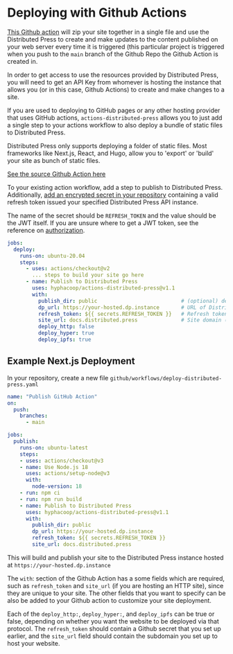 
# Deploying with Github Actions
<APIWarning/>

[This Github action](https://github.com/marketplace/actions/publish-to-distributed-press) will zip your site together in a single file and use the Distributed Press to create and make updates to the content published on your web server every time it is triggered (this particular project is triggered when you push to the `main` branch of the Github Repo the Github Action is created in.

In order to get access to use the resources provided by Distributed Press, you will 
need to get an API Key from whomever is hosting the instance that allows you 
(or in this case, Github Actions) to create and make changes to a site. 

If you are used to deploying to GitHub pages or any other hosting provider
that uses GitHub actions, `actions-distributed-press` allows you to 
just add a single step to your actions workflow to also deploy a bundle 
of static files to Distributed Press. 

<Callout type="info">
Distributed Press only supports deploying a folder of static files.
Most frameworks like Next.js, React, and Hugo, allow you to 'export'
or 'build' your site as bunch of static files.
</Callout>

[See the source Github Action here](https://github.com/hyphacoop/actions-distributed-press/tree/main/src
)

To your existing action workflow, add a step to publish to Distributed Press. Additionally,
[add an encrypted secret in your repository](https://docs.github.com/en/actions/security-guides/encrypted-secrets#creating-encrypted-secrets-for-a-repository) containing a valid refresh token issued your 
specified Distributed Press API instance.

The name of the secret should be `REFRESH_TOKEN` and the value should be the JWT itself.
If you are unsure where to get a JWT token, see the reference on [authorization](/api-reference/auth).

```yaml {6}
jobs:
  deploy:
    runs-on: ubuntu-20.04
    steps:
      - uses: actions/checkout@v2
        ... steps to build your site go here 
      - name: Publish to Distributed Press
        uses: hyphacoop/actions-distributed-press@v1.1
        with:
          publish_dir: public                           # (optional) defaults to /public
          dp_url: https://your-hosted.dp.instance       # URL of Distributed Press API Instance (include http/https)
          refresh_token: ${{ secrets.REFRESH_TOKEN }}   # Refresh token 
          site_url: docs.distributed.press              # Site domain (as created through the API) 
          deploy_http: false
          deploy_hyper: true
          deploy_ipfs: true
```

## Example Next.js Deployment
In your repository, create a new file `github/workflows/deploy-distributed-press.yaml`

```yaml filename="deploy-distributed-press.yaml"
name: "Publish GitHub Action"
on:
  push:
    branches:
      - main

jobs:
  publish:
    runs-on: ubuntu-latest
    steps:
    - uses: actions/checkout@v3
    - name: Use Node.js 18
      uses: actions/setup-node@v3
      with:
        node-version: 18
    - run: npm ci
    - run: npm run build
    - name: Publish to Distributed Press
      uses: hyphacoop/actions-distributed-press@v1.1
      with:
        publish_dir: public
        dp_url: https://your-hosted.dp.instance
        refresh_token: ${{ secrets.REFRESH_TOKEN }}
        site_url: docs.distributed.press
```

This will build and publish your site to the Distributed Press
instance hosted at `https://your-hosted.dp.instance`

The  `with`: section of the Github Action has a some fields which are 
required, such as `refresh_token` and `site_url` 
(if you are hosting an HTTP site), since they are unique to your site. 
The other fields that you want to specify can be also be added to your 
Github action to customize your site deployment. 

Each of the `deploy_http:`,  `deploy_hyper:`, and `deploy_ipfs` can be true or false, 
depending on whether you want the website to be deployed via that protocol. 
The `refresh_token` should contain a Github secret that you set up earlier, 
and the `site_url` field should contain the subdomain you set up to host your website. 

